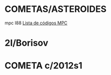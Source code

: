 # COMETAS/ASTEROIDES
mpc I88 <a href="http://www.minorplanetcenter.net/iau/lists/ObsCodesF.html" target="_blank" >Lista de códigos MPC</a>
# 2I/Borisov
# COMETA c/2012s1